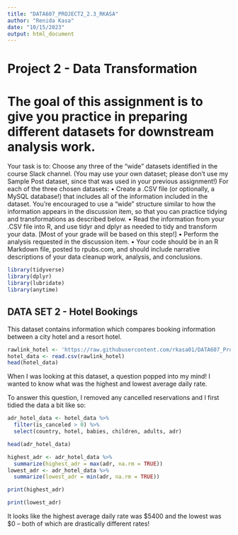 ```yaml
---
title: "DATA607_PROJECT2_2.3_RKASA"
author: "Renida Kasa"
date: "10/15/2023"
output: html_document
---
```


# Project 2 - Data Transformation

# The goal of this assignment is to give you practice in preparing different datasets for downstream analysis work. 

Your task is to: 
Choose any three of the “wide” datasets identified in the course Slack channel. (You may use your own dataset; please don’t use my Sample Post dataset, since that was used in your previous assignment!) For each of the three chosen datasets: 
	• Create a .CSV file (or optionally, a MySQL database!) that includes all of the information included in the dataset. You’re encouraged to use a “wide” structure similar to how the information appears in the discussion item, so that you can practice tidying and transformations as described below. 
	• Read the information from your .CSV file into R, and use tidyr and dplyr as needed to tidy and transform your data. [Most of your grade will be based on this step!] 
	• Perform the analysis requested in the discussion item. 
	• Your code should be in an R Markdown file, posted to rpubs.com, and should include narrative descriptions of your data cleanup work, analysis, and conclusions. 


```r
library(tidyverse)
library(dplyr)
library(lubridate)
library(anytime)
```

## DATA SET 2 - Hotel Bookings

This dataset contains information which compares booking information between a city hotel and a resort hotel.

```r
rawlink_hotel <- 'https://raw.githubusercontent.com/rkasa01/DATA607_Project2_Data/main/hotel_bookings.csv'
hotel_data <- read.csv(rawlink_hotel)
head(hotel_data)
```


When I was looking at this dataset, a question popped into my mind! I wanted to know what was the highest and lowest average daily rate. 

To answer this question, I removed any cancelled reservations and I first tidied the data a bit like so:

```r
adr_hotel_data <- hotel_data %>%
  filter(is_canceled > 0) %>%
  select(country, hotel, babies, children, adults, adr)

head(adr_hotel_data)
```

```r
highest_adr <- adr_hotel_data %>%
  summarize(highest_adr = max(adr, na.rm = TRUE))
lowest_adr <- adr_hotel_data %>%
  summarize(lowest_adr = min(adr, na.rm = TRUE))

print(highest_adr)

print(lowest_adr)
```

It looks like the highest average daily rate was $5400 and the lowest was $0 -- both of which are drastically different rates!